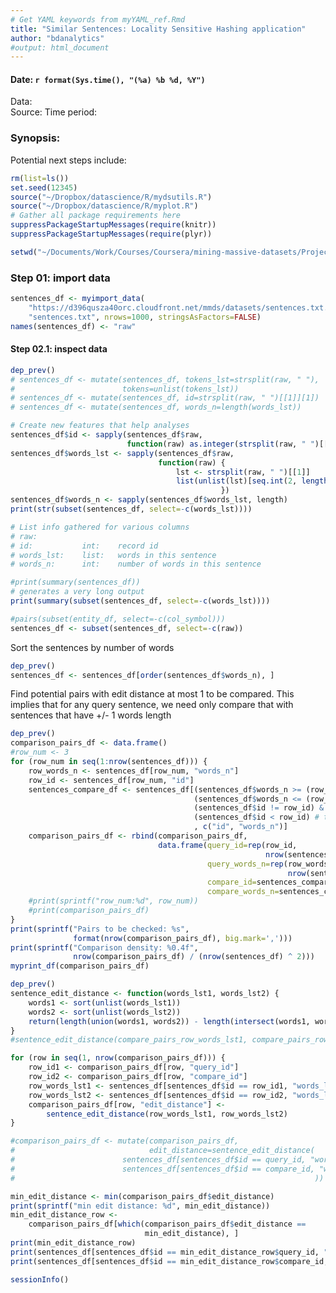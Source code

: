 ```yaml
---
# Get YAML keywords from myYAML_ref.Rmd
title: "Similar Sentences: Locality Sensitive Hashing application"
author: "bdanalytics"
#output: html_document
---
```

#### Date: `r format(Sys.time(), "(%a) %b %d, %Y")`

Data:   
Source: 
Time period: 

### Synopsis:

Potential next steps include:

```r
rm(list=ls())
set.seed(12345)
source("~/Dropbox/datascience/R/mydsutils.R")
source("~/Dropbox/datascience/R/myplot.R")
# Gather all package requirements here
suppressPackageStartupMessages(require(knitr))
suppressPackageStartupMessages(require(plyr))
```

```r
setwd("~/Documents/Work/Courses/Coursera/mining-massive-datasets/Project/similar-sentences")
```

### Step 01: import data
```r
sentences_df <- myimport_data(
    "https://d396qusza40orc.cloudfront.net/mmds/datasets/sentences.txt.zip", 
    "sentences.txt", nrows=1000, stringsAsFactors=FALSE)
names(sentences_df) <- "raw"
```

#### Step 02.1: inspect data
```r
dep_prev()
# sentences_df <- mutate(sentences_df, tokens_lst=strsplit(raw, " "), 
#                        tokens=unlist(tokens_lst))
# sentences_df <- mutate(sentences_df, id=strsplit(raw, " ")[[1]][1])
# sentences_df <- mutate(sentences_df, words_n=length(words_lst))

# Create new features that help analyses
sentences_df$id <- sapply(sentences_df$raw, 
                          function(raw) as.integer(strsplit(raw, " ")[[1]][1]))
sentences_df$words_lst <- sapply(sentences_df$raw, 
                                 function(raw) { 
                                     lst <- strsplit(raw, " ")[[1]]
                                     list(unlist(lst)[seq.int(2, length(lst))])
                                               })
sentences_df$words_n <- sapply(sentences_df$words_lst, length)
print(str(subset(sentences_df, select=-c(words_lst))))

# List info gathered for various columns
# raw:
# id:           int:    record id
# words_lst:    list:   words in this sentence
# words_n:      int:    number of words in this sentence

#print(summary(sentences_df))
# generates a very long output
print(summary(subset(sentences_df, select=-c(words_lst))))

#pairs(subset(entity_df, select=-c(col_symbol)))
sentences_df <- subset(sentences_df, select=-c(raw))
```

Sort the sentences by number of words
```r
dep_prev()
sentences_df <- sentences_df[order(sentences_df$words_n), ]
```

Find potential pairs with edit distance at most 1 to be compared. 
This implies that for any query sentence, we need only compare that with sentences that have +/- 1 words length 
```r
dep_prev()
comparison_pairs_df <- data.frame()
#row_num <- 3
for (row_num in seq(1:nrow(sentences_df))) {    
    row_words_n <- sentences_df[row_num, "words_n"]
    row_id <- sentences_df[row_num, "id"]
    sentences_compare_df <- sentences_df[(sentences_df$words_n >= (row_words_n - 1)) & 
                                         (sentences_df$words_n <= (row_words_n + 1)) & 
                                         (sentences_df$id != row_id) &
                                         (sentences_df$id < row_id) # to avoid dups     
                                         , c("id", "words_n")]
    comparison_pairs_df <- rbind(comparison_pairs_df, 
                                 data.frame(query_id=rep(row_id, 
                                                         nrow(sentences_compare_df)),
                                            query_words_n=rep(row_words_n, 
                                                              nrow(sentences_compare_df)),
                                            compare_id=sentences_compare_df$id,
                                            compare_words_n=sentences_compare_df$words_n))
    #print(sprintf("row_num:%d", row_num))
    #print(comparison_pairs_df)
}
print(sprintf("Pairs to be checked: %s", 
              format(nrow(comparison_pairs_df), big.mark=',')))
print(sprintf("Comparison density: %0.4f", 
              nrow(comparison_pairs_df) / (nrow(sentences_df) ^ 2)))
myprint_df(comparison_pairs_df)
```

```r
dep_prev()
sentence_edit_distance <- function(words_lst1, words_lst2) {
    words1 <- sort(unlist(words_lst1))
    words2 <- sort(unlist(words_lst2))
    return(length(union(words1, words2)) - length(intersect(words1, words2)))
}
#sentence_edit_distance(compare_pairs_row_words_lst1, compare_pairs_row_words_lst2)

for (row in seq(1, nrow(comparison_pairs_df))) {
    row_id1 <- comparison_pairs_df[row, "query_id"]
    row_id2 <- comparison_pairs_df[row, "compare_id"]
    row_words_lst1 <- sentences_df[sentences_df$id == row_id1, "words_lst"]
    row_words_lst2 <- sentences_df[sentences_df$id == row_id2, "words_lst"]
    comparison_pairs_df[row, "edit_distance"] <- 
        sentence_edit_distance(row_words_lst1, row_words_lst2)
}

#comparison_pairs_df <- mutate(comparison_pairs_df, 
#                              edit_distance=sentence_edit_distance(
#                        sentences_df[sentences_df$id == query_id, "words_lst"],
#                        sentences_df[sentences_df$id == compare_id, "words_lst"]
#                                                                   ))

min_edit_distance <- min(comparison_pairs_df$edit_distance)
print(sprintf("min edit distance: %d", min_edit_distance))
min_edit_distance_row <- 
    comparison_pairs_df[which(comparison_pairs_df$edit_distance == 
                              min_edit_distance), ]
print(min_edit_distance_row)
print(sentences_df[sentences_df$id == min_edit_distance_row$query_id, "words_lst"])
print(sentences_df[sentences_df$id == min_edit_distance_row$compare_id, "words_lst"])
```

```r
sessionInfo()
```